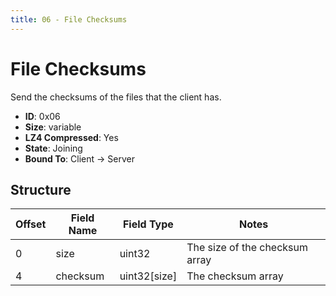 ```yaml
---
title: 06 - File Checksums
---
```


# File Checksums

Send the checksums of the files that the client has.

- **ID**: 0x06
- **Size**: variable
- **LZ4 Compressed**: Yes
- **State**: Joining
- **Bound To**: Client -> Server

## Structure

| Offset | Field Name | Field Type  | Notes                          |
|--------|------------|------------ |--------------------------------|
| 0      | size       | uint32      | The size of the checksum array |
| 4      | checksum   | uint32[size]| The checksum array             |
